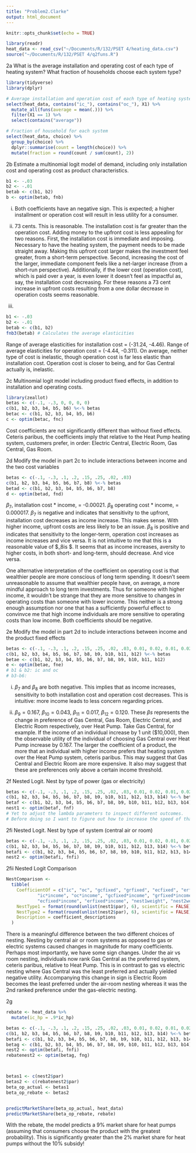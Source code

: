 ```yaml
---
title: "Problem2.Clarke"
output: html_document
---
```


```r
knitr::opts_chunk$set(echo = TRUE)
```


```r
library(readr)
heat_data <- read_csv("~/Documents/R/132/PSET 4/heating_data.csv")
source("~/Documents/R/132/PSET 4/q2funs.R")
```

2a
What is the average installation and operating cost of each type of heating system?
What fraction of households choose each system type?
```r
library(tidyverse)
library(dplyr)

# Average installation and operation cost of each type of heating system
select(heat_data, contains("ic_"), contains("oc_"), X1) %>% 
  mutate_all(funs(average = mean(.))) %>%
  filter(X1 == 1) %>% 
  select(contains("average"))

# Fraction of household for each system
select(heat_data, choice) %>%
  group_by(choice) %>% 
  dplyr::summarise(count = length(choice)) %>% 
  mutate(fraction = round(count / sum(count), 2))
```

2b
Estimate a multinomial logit model of demand, including only installation cost and operating cost as product characteristics.
```r
b1 <- -.03
b2 <- -.01
betab <- c(b1, b2)
b <- optim(betab, fnb)
```
i.
Both coefficients have an negative sign. This is expected; a higher installment or operation cost will result in less
utility for a consumer.

ii.
73 cents. This is reasonable.
The installation cost is far greater than the operation cost. Adding money to the upfront cost is less appealing for two reasons. First, the installation cost is immediate and imposing. Necessary to have the heating system, the payment needs to be made straight away. Making this upfront cost larger makes the investment feel greater, from a short-term perspective. Second, increasing the cost of the larger, immediate component feels like a net-larger increase (from a short-run perspective). Additionally, if the lower cost (operation cost), which is paid over a year, is even lower it doesn't feel as impactful as, say, the installation cost decreasing.
For these reasons a 73 cent increase in upfront costs resulting from a one dollar decrease in operation costs seems reasonable.

iii.
```r
b1 <- -.03
b2 <- -.01
betab <- c(b1, b2)
fnb3(betab) # Calculates the average elasticities
```
Range of average elasticities for installation cost = (-31.24, -4.46).
Range of average elasticities for operation cost = (-4.44, -0.311).
On average, neither type of cost is inelastic, though operation cost is far less elastic than installation cost. Operation cost is closer to being, and for Gas Central actually is, inelastic.

2c
Multinomial logit model including product fixed effects, in addition to installation and operating costs.
```r
library(zeallot)
betas <- c(-.1, -.3, 0, 0, 0, 0)
c(b1, b2, b3, b4, b5, b6) %<-% betas
betac <- c(b1, b2, b3, b4, b5, b6)
c <- optim(betac, fnc)
```
Cost coefficients are not significantly different than without fixed effects. Ceteris paribus, the coefficients imply that relative to the Heat Pump heating system, customers prefer, in order: Electric Central, Electric Room, Gas Central, Gas Room.


2d
Modify the model in part 2c to include interactions between income and the two cost variables
```r
betas <- c(-.1, -.3, .1, .2, .15, .25, .02, .03)
c(b1, b2, b3, b4, b5, b6, b7, b8) %<-% betas
betad <- c(b1, b2, b3, b4, b5, b6, b7, b8)
d <- optim(betad, fnd)
```
$\beta_7$, installation cost * income, = -0.00021. $\beta_8$ operating cost * income, = 0.000017. $\beta_7$ is negative and indicates that sensitivity to the upfront, installation cost decreases as income increase. This makes sense. With higher income, upfront costs are less likely to be an issue. $\beta_8$ is positive and indicates that sensitivity to the longer-term, operation cost increases as income increases and vice versa. It is not intuitive to me that this is a reasonable value of $\beta_8is $. It seems that as income increases, aversity to higher costs, in both short- and long-term, should decrease. And vice versa.

One alternative interpretation of the coefficient on operating cost is that wealthier people are more conscious of long term spending. It doesn't seem unreasonable to assume that wealthier people have, on average, a more mindful approach to long term investments. Thus for someone with higher income, it wouldn't be strange that they are more sensitive to changes in operating costs than someone with lower income. This neither is a strong enough assumption nor one that has a sufficiently powerful effect to convinvce me that high income individuals are more sensitive to operating costs than low income. Both coefficients should be negative.


2e
Modify the model in part 2d to include interactions between income and the product fixed effects
```r
betas <- c(-.1, -.3, .1, .2, .15, .25, .02, .03, 0.01, 0.02, 0.01, 0.02)
c(b1, b2, b3, b4, b5, b6, b7, b8, b9, b10, b11, b12) %<-% betas
betae <- c(b1, b2, b3, b4, b5, b6, b7, b8, b9, b10, b11, b12)
e <- optim(betae, fne)
# b1 & b2: ic and oc
# b3-b6:
```
i. $\beta_7$ and $\beta_8$ are both negative. This implies that as income increases, sensitivity to both installation cost and operation cost decreases. This is intuitive: more income leads to less concern regarding prices.

ii. $\beta_9 = 0.167, \ \beta_{10} = 0.043, \ \beta_{11} = 0.017, \ \beta_{12} = 0.120$. These $\beta s$ represents the change in preference of Gas Central, Gas Room, Electric Central, and Electric Room respectively, over Heat Pump. Take Gas Central, for example. If the income of an individual increase by 1 unit ($10,000), then the observable utility of the individual of choosing Gas Central over Heat Pump increase by 0.167. The larger the coefficient of a product, the more that an individual with higher income prefers that heating system over the Heat Pump system, ceteris paribus. This may suggest that Gas Central and Electric Room are more expensive. It also may suggest that these are preferences only above a certain income threshold.

2f
Nested Logit. Nest by type of power (gas or electricity)
```r
betas <- c(-.1, -.3, .1, .2, .15, .25, .02, .03, 0.01, 0.02, 0.01, 0.02, 0.5, 0.8)
c(b1, b2, b3, b4, b5, b6, b7, b8, b9, b10, b11, b12, b13, b14) %<-% betas
betaf <- c(b1, b2, b3, b4, b5, b6, b7, b8, b9, b10, b11, b12, b13, b14)
nest1 <- optim(betaf, fnf)
# Yet to adjust the lambda parameters to inspect different outcomes.
# Before doing so I want to figure out how to increase the speed of that code
```

2fi
Nested Logit. Nest by type of system (central air or room)
```r
betas <- c(-.1, -.3, .1, .2, .15, .25, .02, .03, 0.01, 0.02, 0.01, 0.02, 0.5, 0.8)
c(b1, b2, b3, b4, b5, b6, b7, b8, b9, b10, b11, b12, b13, b14) %<-% betas
betafi <- c(b1, b2, b3, b4, b5, b6, b7, b8, b9, b10, b11, b12, b13, b14)
nest2 <- optim(betafi, fnfi)
```

2fii
Nested Logit Comparison
```r
NestComparison <-
  tibble(
    CoefficientOf = c("ic", "oc", "gcfixed", "grfixed", "ecfixed", "erfixed", 
            "ic*income", "oc*income", "gcfixed*income", "grfixed*income", 
            "ecfixed*income", "erfixed*income", "nest1weight", "nest2weight"),
    NestType1 = format(round(unlist(nest1$par), 6), scientific = FALSE),
    NestType2 = format(round(unlist(nest2$par), 6), scientific = FALSE),
    Description = coefficient_descriptions
  )
```
There is a meaningful difference between the two different choices of nesting. Nesting by central air or room systems as opposed to gas or electric systems caused changes in magnitude for many coefficients. Perhaps most importantly, we have some sign changes. Under the air vs room nesting, individuals now rank Gas Central as the preferred system, ceteris paribus, relative to Heat Pump. This is in contrast to gas vs electric nesting where Gas Central was the least preferred and actually yielded negative utility. Accompanying this change in sign is Electric Room becomes the least preferred under the air-room nesting whereas it was the 2nd ranked preference under the gas-electric nesting.

2g
```r
rebate <- heat_data %>% 
  mutate(ic_hp = .9*ic_hp)

betas <- c(-.1, -.3, .1, .2, .15, .25, .02, .03, 0.01, 0.02, 0.01, 0.02, 0.5, 0.8)
c(b1, b2, b3, b4, b5, b6, b7, b8, b9, b10, b11, b12, b13, b14) %<-% betas
betafi <- c(b1, b2, b3, b4, b5, b6, b7, b8, b9, b10, b11, b12, b13, b14)
betag <- c(b1, b2, b3, b4, b5, b6, b7, b8, b9, b10, b11, b12, b13, b14)
nest2 <- optim(betafi, fnfi)
rebatenest2 <- optim(betag, fng)



betas1 <- c(nest2$par)
betas2 <- c(rebatenest2$par)
beta_op_actual <- betas1
beta_op_rebate <- betas2


predictMarketShare(beta_op_actual, heat_data)
predictMarketShare(beta_op_rebate, rebate)
```
With the rebate, the model predicts a 9% market share for heat pumps (assuming that consumers choose the product with the greatest probability). This is significantly greater than the 2% market share for heat pumps without the 10% subsidy!
